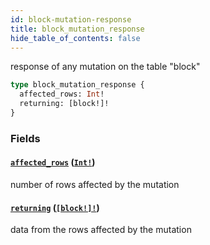 ```yaml
---
id: block-mutation-response
title: block_mutation_response
hide_table_of_contents: false
---
```


response of any mutation on the table "block"

```graphql
type block_mutation_response {
  affected_rows: Int!
  returning: [block!]!
}
```

### Fields

#### [`affected_rows`](#) ([`Int!`](/07-graphql/scalars/int))

number of rows affected by the mutation

#### [`returning`](#) ([`[block!]!`](/07-graphql/objects/block))

data from the rows affected by the mutation
